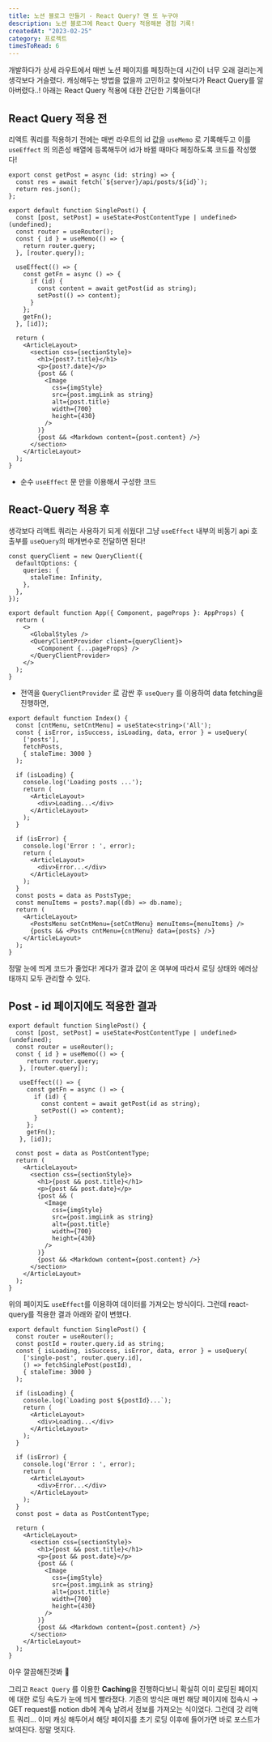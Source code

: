 ```yaml
---
title: 노션 블로그 만들기 - React Query? 얜 또 누구야
description: 노션 블로그에 React Query 적용해본 경험 기록!
createdAt: "2023-02-25"
category: 프로젝트
timesToRead: 6
---
```

개발하다가 상세 라우트에서 매번 노션 페이지를 페칭하는데 시간이 너무 오래 걸리는게 생각보다 거슬렸다. 캐싱해두는 방법을 없을까 고민하고 찾아보다가 React Query를 알아버렸다..! 아래는 React Query 적용에 대한 간단한 기록들이다!
## React Query 적용 전

리액트 쿼리를 적용하기 전에는 매번 라우트의 id 값을 `useMemo` 로 기록해두고 이를 `useEffect` 의 의존성 배열에 등록해두어 id가 바뀔 때마다 페칭하도록 코드를 작성했다!

```tsx
export const getPost = async (id: string) => {
  const res = await fetch(`${server}/api/posts/${id}`);
  return res.json();
};

export default function SinglePost() {
  const [post, setPost] = useState<PostContentType | undefined>(undefined);
  const router = useRouter();
  const { id } = useMemo(() => {
    return router.query;
  }, [router.query]);

  useEffect(() => {
    const getFn = async () => {
      if (id) {
        const content = await getPost(id as string);
        setPost(() => content);
      }
    };
    getFn();
  }, [id]);

  return (
    <ArticleLayout>
      <section css={sectionStyle}>
        <h1>{post?.title}</h1>
        <p>{post?.date}</p>
        {post && (
          <Image
            css={imgStyle}
            src={post.imgLink as string}
            alt={post.title}
            width={700}
            height={430}
          />
        )}
        {post && <Markdown content={post.content} />}
      </section>
    </ArticleLayout>
  );
}
```

- 순수 `useEffect` 문 만을 이용해서 구성한 코드

## React-Query 적용 후

생각보다 리액트 쿼리는 사용하기 되게 쉬웠다! 그냥 `useEffect` 내부의 비동기 api 호출부를 `useQuery`의 매개변수로 전달하면 된다!

```tsx
const queryClient = new QueryClient({
  defaultOptions: {
    queries: {
      staleTime: Infinity,
    },
  },
});

export default function App({ Component, pageProps }: AppProps) {
  return (
    <>
      <GlobalStyles />
      <QueryClientProvider client={queryClient}>
        <Component {...pageProps} />
      </QueryClientProvider>
    </>
  );
}
```

- 전역을 `QueryClientProvider` 로 감싼 후 `useQuery` 를 이용하여 data fetching을 진행하면,

```tsx
export default function Index() {
  const [cntMenu, setCntMenu] = useState<string>('All');
  const { isError, isSuccess, isLoading, data, error } = useQuery(
    ['posts'],
    fetchPosts,
    { staleTime: 3000 }
  );

  if (isLoading) {
    console.log('Loading posts ...');
    return (
      <ArticleLayout>
        <div>Loading...</div>
      </ArticleLayout>
    );
  }

  if (isError) {
    console.log('Error : ', error);
    return (
      <ArticleLayout>
        <div>Error...</div>
      </ArticleLayout>
    );
  }
  const posts = data as PostsType;
  const menuItems = posts?.map((db) => db.name);
  return (
    <ArticleLayout>
      <PostsMenu setCntMenu={setCntMenu} menuItems={menuItems} />
      {posts && <Posts cntMenu={cntMenu} data={posts} />}
    </ArticleLayout>
  );
}
```

정말 눈에 띄게 코드가 줄었다! 게다가 결과 값이 온 여부에 따라서 로딩 상태와 에러상태까지 모두 관리할 수 있다.

## Post - id 페이지에도 적용한 결과

```tsx
export default function SinglePost() {
  const [post, setPost] = useState<PostContentType | undefined>(undefined);
  const router = useRouter();
  const { id } = useMemo(() => {
     return router.query;
   }, [router.query]);

   useEffect(() => {
     const getFn = async () => {
       if (id) {
         const content = await getPost(id as string);
         setPost(() => content);
       }
     };
     getFn();
   }, [id]);

  const post = data as PostContentType;
  return (
    <ArticleLayout>
      <section css={sectionStyle}>
        <h1>{post && post.title}</h1>
        <p>{post && post.date}</p>
        {post && (
          <Image
            css={imgStyle}
            src={post.imgLink as string}
            alt={post.title}
            width={700}
            height={430}
          />
        )}
        {post && <Markdown content={post.content} />}
      </section>
    </ArticleLayout>
  );
}
```
위의 페이지도 `useEffect`를 이용하여 데이터를 가져오는 방식이다. 그런데 react-query를 적용한 결과 아래와 같이 변했다.

```tsx
export default function SinglePost() {
  const router = useRouter();
  const postId = router.query.id as string;
  const { isLoading, isSuccess, isError, data, error } = useQuery(
    ['single-post', router.query.id],
    () => fetchSinglePost(postId),
    { staleTime: 3000 }
  );

  if (isLoading) {
    console.log(`Loading post ${postId}...`);
    return (
      <ArticleLayout>
        <div>Loading...</div>
      </ArticleLayout>
    );
  }

  if (isError) {
    console.log('Error : ', error);
    return (
      <ArticleLayout>
        <div>Error...</div>
      </ArticleLayout>
    );
  }
  const post = data as PostContentType;

  return (
    <ArticleLayout>
      <section css={sectionStyle}>
        <h1>{post && post.title}</h1>
        <p>{post && post.date}</p>
        {post && (
          <Image
            css={imgStyle}
            src={post.imgLink as string}
            alt={post.title}
            width={700}
            height={430}
          />
        )}
        {post && <Markdown content={post.content} />}
      </section>
    </ArticleLayout>
  );
}
```
아우 깔끔해진것봐 🤩

그리고 `React Query` 를 이용한 **Caching**을 진행하다보니 확실히 이미 로딩된 페이지에 대한 로딩 속도가 눈에 띄게 빨라졌다. 기존의 방식은 매번 해당 페이지에 접속시 → GET request를 notion db에 계속 날려서 정보를 가져오는 식이었다. 그런데 갓 리액트 쿼리… 이미 캐싱 해두어서 해당 페이지를 초기 로딩 이후에 들어가면 바로 포스트가 보여진다. 정말 멋지다.
